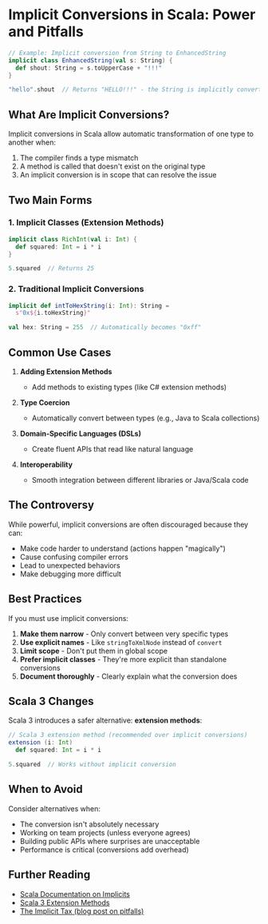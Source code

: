 
# Implicit Conversions in Scala: Power and Pitfalls

```scala
// Example: Implicit conversion from String to EnhancedString
implicit class EnhancedString(val s: String) {
  def shout: String = s.toUpperCase + "!!!"
}

"hello".shout  // Returns "HELLO!!!" - the String is implicitly converted
```

## What Are Implicit Conversions?

Implicit conversions in Scala allow automatic transformation of one type to another when:
1. The compiler finds a type mismatch
2. A method is called that doesn't exist on the original type
3. An implicit conversion is in scope that can resolve the issue

## Two Main Forms

### 1. Implicit Classes (Extension Methods)
```scala
implicit class RichInt(val i: Int) {
  def squared: Int = i * i
}

5.squared  // Returns 25
```

### 2. Traditional Implicit Conversions
```scala
implicit def intToHexString(i: Int): String =
  s"0x${i.toHexString}"

val hex: String = 255  // Automatically becomes "0xff"
```

## Common Use Cases

1. **Adding Extension Methods**
   - Add methods to existing types (like C# extension methods)

2. **Type Coercion**
   - Automatically convert between types (e.g., Java to Scala collections)

3. **Domain-Specific Languages (DSLs)**
   - Create fluent APIs that read like natural language

4. **Interoperability**
   - Smooth integration between different libraries or Java/Scala code

## The Controversy

While powerful, implicit conversions are often discouraged because they can:
- Make code harder to understand (actions happen "magically")
- Cause confusing compiler errors
- Lead to unexpected behaviors
- Make debugging more difficult

## Best Practices

If you must use implicit conversions:

1. **Make them narrow** - Only convert between very specific types
2. **Use explicit names** - Like `stringToXmlNode` instead of `convert`
3. **Limit scope** - Don't put them in global scope
4. **Prefer implicit classes** - They're more explicit than standalone conversions
5. **Document thoroughly** - Clearly explain what the conversion does

## Scala 3 Changes

Scala 3 introduces a safer alternative: **extension methods**:

```scala
// Scala 3 extension method (recommended over implicit conversions)
extension (i: Int)
  def squared: Int = i * i

5.squared  // Works without implicit conversion
```

## When to Avoid

Consider alternatives when:
- The conversion isn't absolutely necessary
- Working on team projects (unless everyone agrees)
- Building public APIs where surprises are unacceptable
- Performance is critical (conversions add overhead)

## Further Reading

- [Scala Documentation on Implicits](https://docs.scala-lang.org/tutorials/FAQ/finding-implicits.html)
- [Scala 3 Extension Methods](https://docs.scala-lang.org/scala3/book/ca-extension-methods.html)
- [The Implicit Tax (blog post on pitfalls)](https://medium.com/@olxc/the-implicit-tax-6e7e6bcd2fd2)
